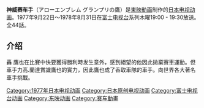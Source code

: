 {{roughtranslation|time=2015-01-15T04:09:13+00:00}}
{{unreferenced|time=2015-01-15T04:09:13+00:00}}
'''神威赛车手'''（アローエンブレム グランプリの鷹）是[[東映動画|東映動画]]制作的[[日本电视动画|日本电视动画]]。1977年9月22日〜1978年8月31日在[[富士电视台|富士电视台]]系列木曜19:00 - 19:30放送。全44話。
==介绍==
轟 鷹也在比賽中快要獲得勝利時发生意外，感到絕望的他因此拋棄賽車運動。但車手力高.蘭達賞識鷹也的實力，因此鷹也成了香取車隊的車手。向世界各大著名車手挑戰。

{{Manga-stub}}
{{DEFAULTSORT:}}
[[Category:1977年日本电视动画|Category:1977年日本电视动画]]
[[Category:日本原创电视动画|Category:日本原创电视动画]]
[[Category:富士电视台动画|Category:富士电视台动画]]
[[Category:东映动画|Category:东映动画]]
[[Category:赛车動畫|Category:赛车動畫]]